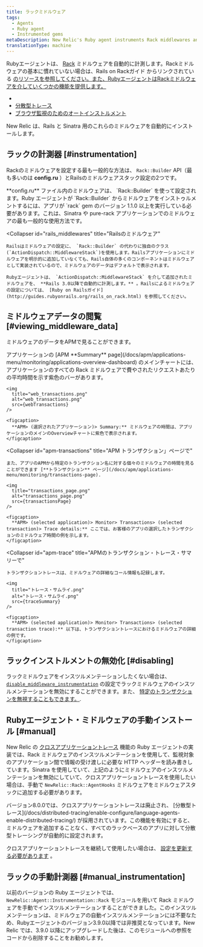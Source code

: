 ```yaml
---
title: ラックミドルウェア
tags:
  - Agents
  - Ruby agent
  - Instrumented gems
metaDescription: New Relic's Ruby agent instruments Rack middlewares and uses middlewares for functions like cross application tracing and browser auto-instrumentation.
translationType: machine
---
```





Rubyエージェントは、 [Rack](http://rack.github.io/) ミドルウェアを自動的に計測します。Rackミドルウェアの基本に慣れていない場合は、Rails on Rackガイド からリンクされている [のリソースを参照してください。また、RubyエージェントはRackミドルウェアを介していくつかの機能を提供します。](http://guides.rubyonrails.org/rails_on_rack.html#resources)

[](http://guides.rubyonrails.org/rails_on_rack.html#resources)

* [](http://guides.rubyonrails.org/rails_on_rack.html#resources)
* [](http://guides.rubyonrails.org/rails_on_rack.html#resources)[分散型トレース](/docs/distributed-tracing/enable-configure/language-agents-enable-distributed-tracing/)
* [ブラウザ監視のためのオートインストルメント](/docs/agents/ruby-agent/features/page-load-timing-ruby)

New Relic は、Rails と Sinatra 用のこれらのミドルウェアを自動的にインストールします。

## ラックの計測器 [#instrumentation]

Rackのミドルウェアを設定する最も一般的な方法は、 `Rack::Builder` API（最も多いのは **config.ru** ）とRailsのミドルウェアスタック設定の2つです。

<CollapserGroup>
  <Collapser
    id="rack_builder"
    title="ラック::ビルダー"
  >
    **config.ru** ファイル内のミドルウェアは、 `Rack::Builder` を使って設定されます。Ruby エージェントが `Rack::Builder` からミドルウェアをインストゥルメントするには、アプリが `rack` gem のバージョン 1.1.0 以上を実行している必要があります。これは、Sinatra や pure-rack アプリケーションでのミドルウェアの最も一般的な使用方法です。
  </Collapser>

  <Collapser
    id="rails_middlewares"
    title="Railsのミドルウェア"
  >
    Railsはミドルウェアの設定に、 `Rack::Builder` の代わりに独自のクラス(`ActionDispatch::MiddlewareStack`)を使用します。Railsアプリケーションにミドルウェアを明示的に追加していなくても、Rails自体の多くのコンポーネントはミドルウェアとして実装されているので、ミドルウェアのデータはデフォルトで表示されます。

    Rubyエージェントは、 `ActionDispatch::MiddlewareStack` を介して追加されたミドルウェアを、 **Rails 3.0以降で自動的に計測します。** 。Railsによるミドルウェアの設定については、 [Ruby on Railsガイド](http://guides.rubyonrails.org/rails_on_rack.html) を参照してください。
  </Collapser>
</CollapserGroup>

## ミドルウェアデータの閲覧 [#viewing_middleware_data]

ミドルウェアのデータをAPMで見ることができます。

<CollapserGroup>
  <Collapser
    id="apm-overview"
    title="APMのサマリーページで"
  >
    アプリケーションの [APM **Summary** page](/docs/apm/applications-menu/monitoring/applications-overview-dashboard) のメインチャートには、アプリケーションのすべての Rack ミドルウェアで費やされたリクエストあたりの平均時間を示す紫色のバーがあります。

    <img
      title="web_transactions.png"
      alt="web_transactions.png"
      src={webTransactions}
    />

    <figcaption>
      **APM> (選択されたアプリケーション)> Summary:** ミドルウェアの時間は、アプリケーションのメインのOverviewチャートに紫色で表示されます。
    </figcaption>
  </Collapser>

  <Collapser
    id="apm-transactions"
    title="APM トランザクション」ページで"
  >
    また、アプリのAPMから特定のトランザクション名に対する個々のミドルウェアの時間を見ることができます [**トランザクション** ページ](/docs/apm/applications-menu/monitoring/transactions-page).

    <img
      title="transactions_page.png"
      alt="transactions_page.png"
      src={transactionsPage}
    />

    <figcaption>
      **APM> (selected application)> Monitor> Transactions> (selected transaction)> Trace details:** ここでは、お客様のアプリの選択したトランザクションのミドルウェア時間の例を示します。
    </figcaption>
  </Collapser>

  <Collapser
    id="apm-trace"
    title="APMのトランザクション・トレース・サマリーで"
  >
    トランザクショントレースは、ミドルウェアの詳細なコール情報も記録します。

    <img
      title="トレース・サムライ.png"
      alt="トレース・サムライ.png"
      src={traceSummary}
    />

    <figcaption>
      **APM> (selected application)> Monitor> Transactions> (selected transaction trace):** 以下は、トランザクショントレースにおけるミドルウェアの詳細の例です。
    </figcaption>
  </Collapser>
</CollapserGroup>

## ラックインストルメントの無効化 [#disabling]

ラックミドルウェアをインスツルメンテーションしたくない場合は、 [`disable_middleware_instrumentation`](/docs/agents/ruby-agent/installation-configuration/ruby-agent-configuration) の設定でラックミドルウェアのインスツルメンテーションを無効にすることができます。また、 [特定のトランザクションを無視することもできます。](/docs/agents/ruby-agent/installation-configuration/ignoring-specific-transactions).

## Rubyエージェント・ミドルウェアの手動インストール [#manual]

New Relic の [クロスアプリケーショントレース](/docs/apm/traces/cross-application-traces/cross-application-tracing) 機能の Ruby エージェントの実装では、Rack ミドルウェアのインスツルメンテーションを使用して、監視対象のアプリケーション間で情報の受け渡しに必要な HTTP ヘッダーを読み書きしています。Sinatra を使用していて、上記のようにミドルウェアのインスツルメンテーションを無効にしていて、クロスアプリケーショントレースを使用したい場合は、手動で `NewRelic::Rack::AgentHooks` ミドルウェアをミドルウェアスタックに追加する必要があります。

<Callout variant="important">
  バージョン8.0.0では、クロスアプリケーショントレースは廃止され、 [分散型トレース](/docs/distributed-tracing/enable-configure/language-agents-enable-distributed-tracing/) が採用されています。この機能を有効にすると、ミドルウェアを追加することなく、すべてのラックベースのアプリに対して分散型トレーシングが自動的に設定されます。

  クロスアプリケーショントレースを継続して使用したい場合は、 [設定を更新する必要があります](/docs/agents/ruby-agent/features/cross-application-tracing-ruby#configuration) 。
</Callout>

## ラックの手動計測器 [#manual_instrumentation]

以前のバージョンの Ruby エージェントでは、 `NewRelic::Agent::Instrumentation::Rack` モジュールを用いて Rack ミドルウェアを手動でインスツルメンテーションすることができました。このインスツルメンテーションは、ミドルウェアの自動インスツルメンテーションには不要なため、Rubyエージェントのバージョン3.9.0以降では非推奨となっています。New Relic では、3.9.0 以降にアップグレードした後は、このモジュールへの参照をコードから削除することをお勧めします。
